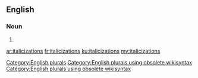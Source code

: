 ==English==

===Noun===
{{head|en}}

# {{plural of|italicization}}

[[Category:English plurals]][[Category:English plurals using obsolete wikisyntax]][[Category:English plurals using obsolete wikisyntax]]

[[ar:italicizations]]
[[fr:italicizations]]
[[ku:italicizations]]
[[my:italicizations]]